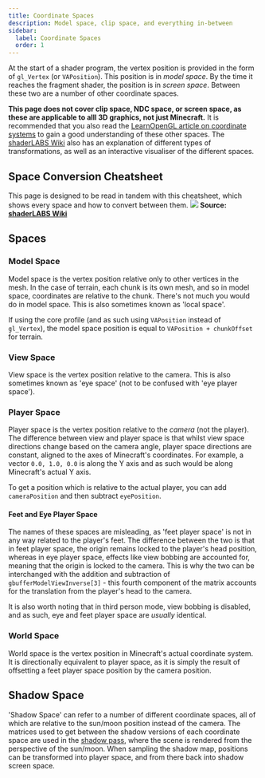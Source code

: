 ```yaml
---
title: Coordinate Spaces
description: Model space, clip space, and everything in-between
sidebar:
  label: Coordinate Spaces
  order: 1
---
```


At the start of a shader program, the vertex position is provided in the form of `gl_Vertex` (or `VAPosition`). This position is in *model space*. By the time it reaches the fragment shader, the position is in *screen space*. Between these two are a number of other coordinate spaces.

**This page does not cover clip space, NDC space, or screen space, as these are applicable to alll 3D graphics, not just Minecraft.** It is recommended that you also read the [LearnOpenGL article on coordinate systems](https://learnopengl.com/Getting-started/Coordinate-Systems) to gain a good understanding of these other spaces. The [shaderLABS Wiki](https://shaderlabs.org/wiki/Coordinate_Spaces) also has an explanation of different types of transformations, as well as an interactive visualiser of the different spaces.

## Space Conversion Cheatsheet
This page is designed to be read in tandem with this cheatsheet, which shows every space and how to convert between them.
![](/src/assets/coordinate_spaces/spaces.webp)
**Source: [shaderLABS Wiki](https://shaderlabs.org/wiki/Coordinate_Spaces)**

## Spaces

### Model Space
Model space is the vertex position relative only to other vertices in the mesh. In the case of terrain, each chunk is its own mesh, and so in model space, coordinates are relative to the chunk. There's not much you would do in model space. This is also sometimes known as 'local space'.

If using the core profile (and as such using `VAPosition` instead of `gl_Vertex`), the model space position is equal to `VAPosition + chunkOffset` for terrain.

### View Space
View space is the vertex position relative to the camera. This is also sometimes known as 'eye space' (not to be confused with 'eye player space').

### Player Space
Player space is the vertex position relative to the *camera* (not the player). The difference between view and player space is that whilst view space directions change based on the camera angle, player space directions are constant, aligned to the axes of Minecraft's coordinates. For example, a vector `0.0, 1.0, 0.0` is along the Y axis and as such would be along Minecraft's actual Y axis.

To get a position which is relative to the actual player, you can add `cameraPosition` and then subtract `eyePosition`.

#### Feet and Eye Player Space
The names of these spaces are misleading, as 'feet player space' is not in any way related to the player's feet. The difference between the two is that in feet player space, the origin remains locked to the player's head position, whereas in eye player space, effects like view bobbing are accounted for, meaning that the origin is locked to the camera. This is why the two can be interchanged with the addition and subtraction of `gbufferModelViewInverse[3]` - this fourth component of the matrix accounts for the translation from the player's head to the camera.

It is also worth noting that in third person mode, view bobbing is disabled, and as such, eye and feet player space are *usually* identical.

### World Space
World space is the vertex position in Minecraft's actual coordinate system. It is directionally equivalent to player space, as it is simply the result of offsetting a feet player space position by the camera position.

## Shadow Space
'Shadow Space' can refer to a number of different coordinate spaces, all of which are relative to the sun/moon position instead of the camera. The matrices used to get between the shadow versions of each coordinate space are used in the [shadow pass](/reference/programs/shadow), where the scene is rendered from the perspective of the sun/moon. When sampling the shadow map, positions can be transformed into player space, and from there back into shadow screen space.